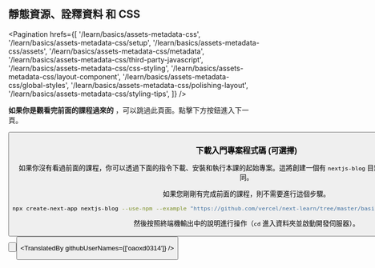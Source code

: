 
## 靜態資源、詮釋資料 和 CSS

<Pagination
  hrefs={[
    '/learn/basics/assets-metadata-css',
    '/learn/basics/assets-metadata-css/setup',
    '/learn/basics/assets-metadata-css/assets',
    '/learn/basics/assets-metadata-css/metadata',
    '/learn/basics/assets-metadata-css/third-party-javascript',
    '/learn/basics/assets-metadata-css/css-styling',
    '/learn/basics/assets-metadata-css/layout-component',
    '/learn/basics/assets-metadata-css/global-styles',
    '/learn/basics/assets-metadata-css/polishing-layout',
    '/learn/basics/assets-metadata-css/styling-tips',
  ]}
/>

<strong>如果你是觀看完前面的課程過來的</strong>
，可以跳過此頁面。點擊下方按鈕進入下一頁。

<Button
  content="前往下一頁 →"
  url="/learn/basics/assets-metadata-css/assets"
  basicStyle="text-white bg-[#0070f3]"
  hoverStyle="hover:opacity-90"
/>

### 下載入門專案程式碼 (可選擇)

如果你沒有看過前面的課程，你可以透過下面的指令下載、安裝和執行本課的起始專案。這將創建一個有 `nextjs-blog` 目錄的專案，使其與上一課的成果相同。

如果您剛剛有完成前面的課程，則不需要進行這個步驟。

```bash
npx create-next-app nextjs-blog --use-npm --example "https://github.com/vercel/next-learn/tree/master/basics/assets-metadata-css-starter"
```

然後按照終端機輸出中的說明進行操作（`cd` 進入資料夾並啟動開發伺服器）。

<Button
  content="← 返回上一頁"
  url="/learn/basics/assets-metadata-css"
  basicStyle="text-white bg-[#0070f3]"
  hoverStyle="hover:opacity-90"
/>

<Button
  content="前往下一頁 →"
  url="/learn/basics/assets-metadata-css/assets"
  basicStyle="text-white bg-[#0070f3]"
  hoverStyle="hover:opacity-90"
/>

<TranslatedBy githubUserNames={['oaoxd0314']} />
